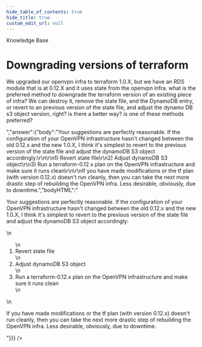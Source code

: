 ```yaml
---
hide_table_of_contents: true
hide_title: true
custom_edit_url: null
---
```



<head>
  <link rel="canonical" href="https://github.com/gruntwork-io/knowledge-base/discussions/111" />
</head>

<CenterLayout>
<span className="searchCategory">Knowledge Base</span>
<h1>Downgrading versions of terraform</h1>
<GitHub discussion={{"id":"D_kwDOF8slf84AOawc","number":111,"author":{"login":"pete0emerson"},"title":"Downgrading versions of terraform","body":"We upgraded our openvpn infra to terraform 1.0.X, but we have an RDS module that is at 0.12.X and it uses state from the openvpn infra.  what is the preferred method to downgrade the terraform version of an existing piece of infra?  We can destroy it, remove the state file, and the DynamoDB entry, or revert to an previous version of the state file, and adjust the dynamo DB s3 object version, right?  is there a better way?  is one of these methods preferred?","bodyHTML":"<p dir=\"auto\">We upgraded our openvpn infra to terraform 1.0.X, but we have an RDS module that is at 0.12.X and it uses state from the openvpn infra.  what is the preferred method to downgrade the terraform version of an existing piece of infra?  We can destroy it, remove the state file, and the DynamoDB entry, or revert to an previous version of the state file, and adjust the dynamo DB s3 object version, right?  is there a better way?  is one of these methods preferred?</p>","answer":{"body":"Your suggestions are perfectly reasonable. If the configuration of your OpenVPN infrastructure hasn't changed between the old 0.12.x and the new 1.0.X, I think it's simplest to revert to the previous version of the state file and adjust the dynamoDB S3 object accordingly:\r\n\r\n1) Revert state file\r\n2) Adjust dynamoDB S3 object\r\n3) Run a terraform-0.12.x plan on the OpenVPN infrastructure and make sure it runs clean\r\n\r\nIf you have made modifications or the tf plan (with version 0.12.x) doesn't run cleanly, then you can take the next more drastic step of rebuilding the OpenVPN infra. Less desirable, obviously, due to downtime.","bodyHTML":"<p dir=\"auto\">Your suggestions are perfectly reasonable. If the configuration of your OpenVPN infrastructure hasn't changed between the old 0.12.x and the new 1.0.X, I think it's simplest to revert to the previous version of the state file and adjust the dynamoDB S3 object accordingly:</p>\n<ol dir=\"auto\">\n<li>Revert state file</li>\n<li>Adjust dynamoDB S3 object</li>\n<li>Run a terraform-0.12.x plan on the OpenVPN infrastructure and make sure it runs clean</li>\n</ol>\n<p dir=\"auto\">If you have made modifications or the tf plan (with version 0.12.x) doesn't run cleanly, then you can take the next more drastic step of rebuilding the OpenVPN infra. Less desirable, obviously, due to downtime.</p>"}}} />

</CenterLayout>
  

<!-- ##DOCS-SOURCER-START
{
  "sourcePlugin": "github-discussions",
  "hash": "4da8952b582241f0e166827098487594"
}
##DOCS-SOURCER-END -->
